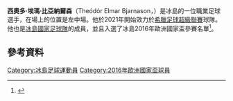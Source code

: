 {{noteTA
|G1=Football
|G2=uefa
|1=zh-cn:比亚纳尔森; zh-hk:比查拿臣;zh-tw:比亞納爾森;
}}

'''西奧多·埃瑪·比亞納爾森'''（Theódór Elmar Bjarnason，{{bd|1987年|3月4日}}）是冰島的一位職業足球選手，在場上的位置是左中場。他於2021年開始效力於[[希臘足球超級聯賽|希臘足球超級聯賽]]球隊{{le|Lamia|PAS Lamia 1964}}。他也是[[冰島國家足球隊|冰島國家足球隊]]的成員，並且入選了冰島2016年歐洲國家盃參賽名單<ref>{{cite web|url=http://www.ksi.is/landslid/nr/13334|title=A karla – Lokahópur fyrir EM 2016|date=9 May 2016|accessdate=10 May 2016|language=is|publisher=Knattspyrnusamband Íslands|archive-date=2016-05-12|archive-url=https://web.archive.org/web/20160512081400/http://www.ksi.is/landslid/nr/13334|dead-url=no}}</ref>。

==參考資料==
{{reflist}}
{{冰島人物小作品}}
{{2016年歐洲國家盃冰島參賽名單}}

{{DEFAULTSORT:Bjarnason, Theódór Elmar}}
[[Category:冰島足球運動員|Category:冰島足球運動員]]
[[Category:2016年歐洲國家盃球員|Category:2016年歐洲國家盃球員]]